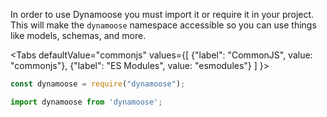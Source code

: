 In order to use Dynamoose you must import it or require it in your project. This will make the `dynamoose` namespace accessible so you can use things like models, schemas, and more.

<Tabs
	defaultValue="commonjs"
	values={[
		{"label": "CommonJS", value: "commonjs"},
		{"label": "ES Modules", value: "esmodules"}
	]
}>
<TabItem value="commonjs">

```js
const dynamoose = require("dynamoose");
```

</TabItem>
<TabItem value="esmodules">

```js
import dynamoose from 'dynamoose';
```

</TabItem>
</Tabs>
